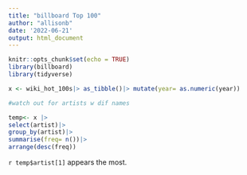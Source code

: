 ```yaml
---
title: "billboard Top 100"
author: "allisonb"
date: '2022-06-21'
output: html_document
---
```


```r
knitr::opts_chunk$set(echo = TRUE)
library(billboard)
library(tidyverse)
```

```r
x <- wiki_hot_100s|> as_tibble()|> mutate(year= as.numeric(year))
```

```r
#watch out for artists w dif names

temp<- x |>
select(artist)|> 
group_by(artist)|>
summarise(freq= n())|>
arrange(desc(freq))
```
`r temp$artist[1]` appears the most.
